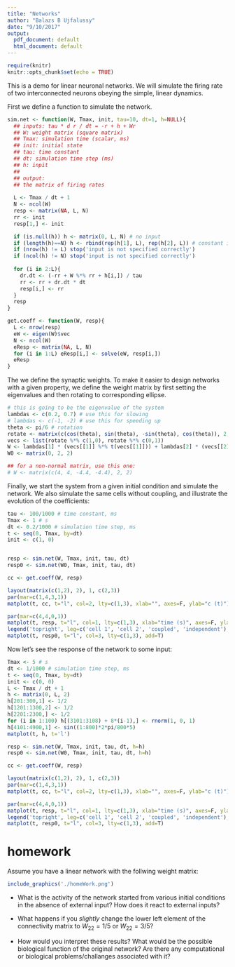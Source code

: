 ```yaml
---
title: "Networks"
author: "Balazs B Ujfalussy"
date: "9/10/2017"
output:
  pdf_document: default
  html_document: default
---
```


```r
require(knitr)
knitr::opts_chunk$set(echo = TRUE)
```


This is a demo for linear neuronal networks. We will simulate the firing rate of two interconnected neurons obeying the simple, linear dynamics.

First we define a function to simulate the network. 

```r
sim.net <- function(W, Tmax, init, tau=10, dt=1, h=NULL){
  ## inputs: tau * d r / dt = -r + h + Wr
  ## W: weight matrix (square matrix)
  ## Tmax: simulation time (scalar, ms)
  ## init: initial state
  ## tau: time constant
  ## dt: simulation time step (ms)
  ## h: inpit
  ##
  ## output:
  ## the matrix of firing rates
  
  L <- Tmax / dt + 1
  N <- ncol(W)
  resp <- matrix(NA, L, N)
  rr <- init
  resp[1,] <- init

  if (is.null(h)) h <- matrix(0, L, N) # no input
  if (length(h)==N) h <- rbind(rep(h[1], L), rep(h[2], L)) # constant input
  if (nrow(h) != L) stop('input is not specified correctly')
  if (ncol(h) != N) stop('input is not specified correctly')
  
  for (i in 2:L){
  	dr.dt <- (-rr + W %*% rr + h[i,]) / tau
  	rr <- rr + dr.dt * dt
  	resp[i,] <- rr
  }
  resp
}
```

```r
get.coeff <- function(W, resp){
  L <- nrow(resp)
  eW <- eigen(W)$vec
  N <- ncol(W)
  eResp <- matrix(NA, L, N)
  for (i in 1:L) eResp[i,] <- solve(eW, resp[i,])
  eResp
}
```



The we define the synaptic weights. To make it easier to design networks with a given property, we define the weight matrix by first setting the eigenvalues and then rotating to corresponding ellipse.


```r
# this is going to be the eigenvalue of the system
lambdas <- c(0.2, 0.7) # use this for slowing
# lambdas <- c(-1, -2) # use this for speeding up
theta <- pi/6 # rotation 
rotate <- matrix(c(cos(theta), sin(theta), -sin(theta), cos(theta)), 2, 2)
vecs <- list(rotate %*% c(1,0), rotate %*% c(0,1))
W <- lambdas[1] * (vecs[[1]] %*% t(vecs[[1]])) + lambdas[2] * (vecs[[2]] %*% t(vecs[[2]]))
W0 <- matrix(0, 2, 2)

## for a non-normal matrix, use this one:
# W <- matrix(c(4, 4, -4.4, -4.4), 2, 2)
```

Finally, we start the system from a given initial condition and simulate the network. We also simulate the same cells without coupling, and illustrate the evolution of the coefficients:


```r

tau <- 100/1000 # time constant, ms
Tmax <- 1 # s
dt <- 0.2/1000 # simulation time step, ms
t <- seq(0, Tmax, by=dt)
init <- c(1, 0)


resp <- sim.net(W, Tmax, init, tau, dt)
resp0 <- sim.net(W0, Tmax, init, tau, dt)

cc <- get.coeff(W, resp)

layout(matrix(c(1,2), 2), 1, c(2,3))
par(mar=c(1,4,3,1))
matplot(t, cc, t="l", col=2, lty=c(1,3), xlab="", axes=F, ylab="c (t)"); axis(2, las=2)

par(mar=c(4,4,0,1))
matplot(t, resp, t="l", col=1, lty=c(1,3), xlab="time (s)", axes=F, ylab="r (t)"); axis(1); axis(2, las=2)
legend('topright', leg=c('cell 1', 'cell 2', 'coupled', 'independent'), lty=c(1,3, 1,1), col=c(1,1,3,1))
matplot(t, resp0, t="l", col=3, lty=c(1,3), add=T)

```

Now let's see the response of the network to some input:

```r
Tmax <- 5 # s
dt <- 1/1000 # simulation time step, ms
t <- seq(0, Tmax, by=dt)
init <- c(0, 0)
L <- Tmax / dt + 1
h <- matrix(0, L, 2)
h[201:300,1] <- 1/2
h[1201:1300,2] <- 1/2
h[2201:2300,] <- 1/2
for (i in 1:100) h[(3101:3108) + 8*(i-1),] <- rnorm(1, 0, 1)
h[4101:4900,1] <- sin((1:800)*2*pi/800*5)
matplot(t, h, t='l')
```

```r
resp <- sim.net(W, Tmax, init, tau, dt, h=h)
resp0 <- sim.net(W0, Tmax, init, tau, dt, h=h)

cc <- get.coeff(W, resp)

layout(matrix(c(1,2), 2), 1, c(2,3))
par(mar=c(1,4,3,1))
matplot(t, cc, t="l", col=2, lty=c(1,3), xlab="", axes=F, ylab="c (t)"); axis(2, las=2)

par(mar=c(4,4,0,1))
matplot(t, resp, t="l", col=1, lty=c(1,3), xlab="time (s)", axes=F, ylab="r (t)"); axis(1); axis(2, las=2)
legend('topright', leg=c('cell 1', 'cell 2', 'coupled', 'independent'), lty=c(1,3, 1,1), col=c(1,1,3,1), bg=grey(1, alpha=0.5))
matplot(t, resp0, t="l", col=3, lty=c(1,3), add=T)

```

# homework
Assume you have a linear network with the follwing weight matrix: 

```r
include_graphics('./homeWork.png')
```

* What is the activity of the network started from various initial conditions in the absence of external input? How does it react to external inputs?

* What happens if you *slightly* change the lower left element of the connectivity matrix to $W_{22} = 1/5$ or $W_{22} = 3/5$?

* How would you interpret these results? What would be the possible biological function of the original network? Are there any computational or biological problems/challanges associated with it?
